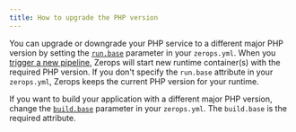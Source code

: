 ```yaml
---
title: How to upgrade the PHP version
---
```


You can upgrade or downgrade your PHP service to a different major PHP version by setting the <a href="/php/how-to/build-pipeline#base-1"><code>run.base</code></a> parameter in your `zerops.yml`. When you [trigger a new pipeline](/php/how-to/trigger-pipeline), Zerops will start new runtime container(s) with the required PHP version. If you don't specify the `run.base` attribute in your `zerops.yml`, Zerops keeps the current PHP version for your runtime.

If you want to build your application with a different major PHP version, change the <a href="/php/how-to/build-pipeline#base"><code>build.base</code></a> parameter in your `zerops.yml`. The `build.base` is the required attribute.
